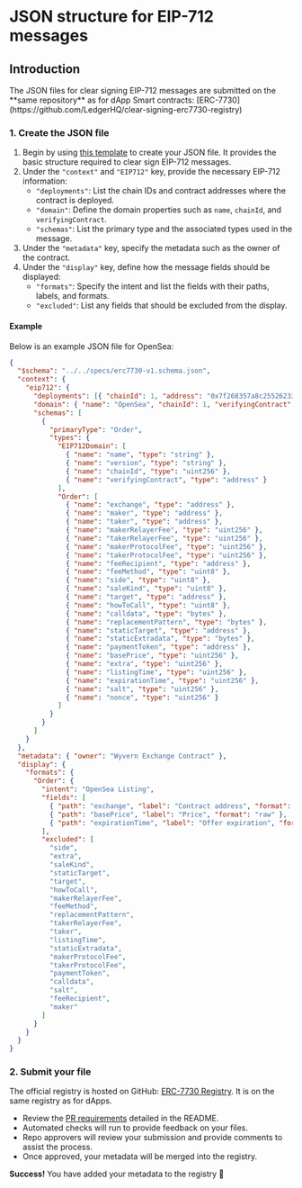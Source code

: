 
# JSON structure for EIP-712 messages

## Introduction

<Callout type="info" emoji="ℹ️">
  The JSON files for clear signing EIP-712 messages are submitted on the **same repository** as for  
  dApp Smart contracts: [ERC-7730](https://github.com/LedgerHQ/clear-signing-erc7730-registry)
</Callout>

### 1. Create the JSON file

1. Begin by using [this template](https://github.com/LedgerHQ/clear-signing-erc7730-registry/blob/master/specs/templates/template-eip712.json) to create your JSON file. It provides the basic structure required to clear sign EIP-712 messages.
2. Under the `"context"` and `"EIP712"` key, provide the necessary EIP-712 information:
	- `"deployments"`: List the chain IDs and contract addresses where the contract is deployed.
	- `"domain"`: Define the domain properties such as `name`, `chainId`, and `verifyingContract`.
	- `"schemas"`: List the primary type and the associated types used in the message.
3. Under the `"metadata"` key, specify the metadata such as the owner of the contract.
4. Under the `"display"` key, define how the message fields should be displayed:
	- `"formats"`: Specify the intent and list the fields with their paths, labels, and formats.
	- `"excluded"`: List any fields that should be excluded from the display.

#### Example 

Below is an example JSON file for OpenSea:

```json
{
  "$schema": "../../specs/erc7730-v1.schema.json",
  "context": {
    "eip712": {
      "deployments": [{ "chainId": 1, "address": "0x7f268357a8c2552623316e2562d90e642bb538e5" }],
      "domain": { "name": "OpenSea", "chainId": 1, "verifyingContract": "0x7f268357a8c2552623316e2562d90e642bb538e5" },
      "schemas": [
        {
          "primaryType": "Order",
          "types": {
            "EIP712Domain": [
              { "name": "name", "type": "string" },
              { "name": "version", "type": "string" },
              { "name": "chainId", "type": "uint256" },
              { "name": "verifyingContract", "type": "address" }
            ],
            "Order": [
              { "name": "exchange", "type": "address" },
              { "name": "maker", "type": "address" },
              { "name": "taker", "type": "address" },
              { "name": "makerRelayerFee", "type": "uint256" },
              { "name": "takerRelayerFee", "type": "uint256" },
              { "name": "makerProtocolFee", "type": "uint256" },
              { "name": "takerProtocolFee", "type": "uint256" },
              { "name": "feeRecipient", "type": "address" },
              { "name": "feeMethod", "type": "uint8" },
              { "name": "side", "type": "uint8" },
              { "name": "saleKind", "type": "uint8" },
              { "name": "target", "type": "address" },
              { "name": "howToCall", "type": "uint8" },
              { "name": "calldata", "type": "bytes" },
              { "name": "replacementPattern", "type": "bytes" },
              { "name": "staticTarget", "type": "address" },
              { "name": "staticExtradata", "type": "bytes" },
              { "name": "paymentToken", "type": "address" },
              { "name": "basePrice", "type": "uint256" },
              { "name": "extra", "type": "uint256" },
              { "name": "listingTime", "type": "uint256" },
              { "name": "expirationTime", "type": "uint256" },
              { "name": "salt", "type": "uint256" },
              { "name": "nonce", "type": "uint256" }
            ]
          }
        }
      ]
    }
  },
  "metadata": { "owner": "Wyvern Exchange Contract" },
  "display": {
    "formats": {
      "Order": {
        "intent": "OpenSea Listing",
        "fields": [
          { "path": "exchange", "label": "Contract address", "format": "raw" },
          { "path": "basePrice", "label": "Price", "format": "raw" },
          { "path": "expirationTime", "label": "Offer expiration", "format": "raw" }
        ],
        "excluded": [
          "side",
          "extra",
          "saleKind",
          "staticTarget",
          "target",
          "howToCall",
          "makerRelayerFee",
          "feeMethod",
          "replacementPattern",
          "takerRelayerFee",
          "taker",
          "listingTime",
          "staticExtradata",
          "makerProtocolFee",
          "takerProtocolFee",
          "paymentToken",
          "calldata",
          "salt",
          "feeRecipient",
          "maker"
        ]
      }
    }
  }
}
```

### 2. Submit your file

The official registry is hosted on GitHub: [ERC-7730 Registry](https://github.com/LedgerHQ/clear-signing-erc7730-registry). It is on the same registry as for dApps.  

- Review the [PR requirements](https://github.com/LedgerHQ/clear-signing-erc7730-registry/blob/master/README.md) detailed in the README.  
- Automated checks will run to provide feedback on your files.  
- Repo approvers will review your submission and provide comments to assist the process.  
- Once approved, your metadata will be merged into the registry.  

**Success!** You have added your metadata to the registry 🎉



